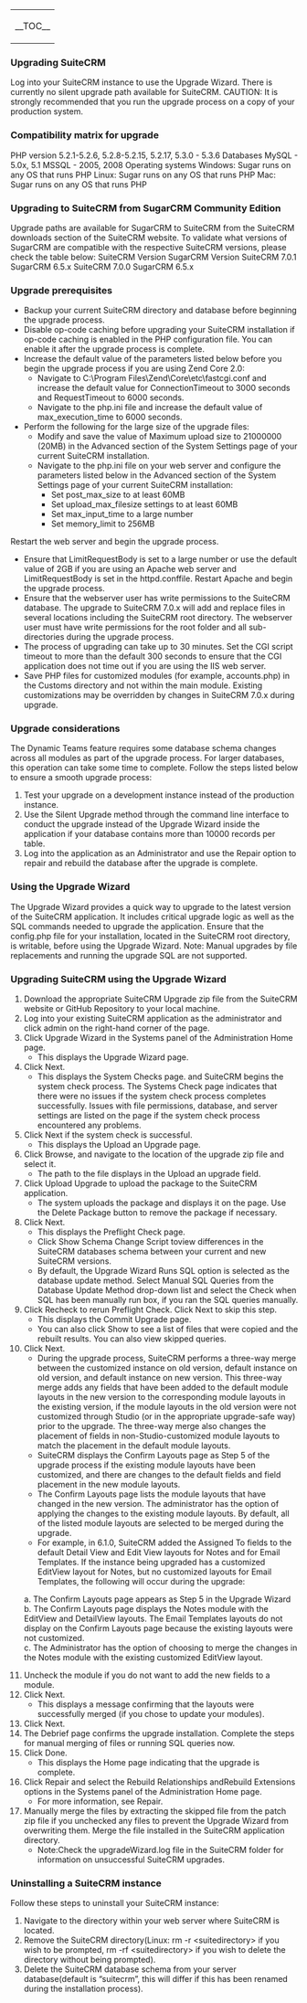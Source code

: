 {| align=&quot;right&quot; style=&quot;padding-left:25px;&quot;
| __TOC__
|}
===Upgrading SuiteCRM=== 
Log into your SuiteCRM instance to use the Upgrade Wizard. There is currently no silent upgrade path available for SuiteCRM.
CAUTION: It is strongly recommended that you run the upgrade process on a copy of your production system.
===Compatibility matrix for upgrade===
PHP version
5.2.1-5.2.6, 5.2.8-5.2.15, 5.2.17, 5.3.0 - 5.3.6
Databases
MySQL - 5.0x, 5.1
MSSQL - 2005, 2008
Operating systems
Windows: Sugar runs on any OS that runs PHP
Linux: Sugar runs on any OS that runs PHP
Mac: Sugar runs on any OS that runs PHP
===Upgrading to SuiteCRM from SugarCRM Community Edition===
Upgrade paths are available for SugarCRM to SuiteCRM from the SuiteCRM downloads section of the SuiteCRM website. To validate what versions of SugarCRM are compatible with the respective SuiteCRM versions, please check the table below:
SuiteCRM Version
SugarCRM Version
SuiteCRM 7.0.1
SugarCRM 6.5.x
SuiteCRM 7.0.0
SugarCRM 6.5.x

===Upgrade prerequisites===
*Backup your current SuiteCRM directory and database before beginning the upgrade process. 
*Disable op-code caching before upgrading your SuiteCRM installation if op-code caching is enabled in the PHP configuration file. You can enable it after the upgrade process is complete. 
*Increase the default value of the parameters listed below before you begin the upgrade process if you are using Zend Core 2.0: 
**Navigate to C:\Program Files\Zend\Core\etc\fastcgi.conf and increase the default value for ConnectionTimeout to 3000 seconds and RequestTimeout to 6000 seconds. 
**Navigate to the php.ini file and increase the default value of max_execution_time to 6000 seconds. 
*Perform the following for the large size of the upgrade files: 
**Modify and save the value of Maximum upload size to 21000000 (20MB) in the Advanced section of the System Settings page of your current SuiteCRM installation. 
**Navigate to the php.ini file on your web server and configure the parameters listed below in the Advanced section of the System Settings page of your current SuiteCRM installation: 
***Set post_max_size to at least 60MB 
***Set upload_max_filesize settings to at least 60MB 
***Set max_input_time to a large number 
***Set memory_limit to 256MB 
Restart the web server and begin the upgrade process. 
*Ensure that LimitRequestBody is set to a large number or use the default value of 2GB if you are using an Apache web server and LimitRequestBody is set in the httpd.conffile. Restart Apache and begin the upgrade process. 
*Ensure that the webserver user has write permissions to the SuiteCRM database. The upgrade to SuiteCRM 7.0.x will add and replace files in several locations including the SuiteCRM root directory. The webserver user must have write permissions for the root folder and all sub-directories during the upgrade process. 
*The process of upgrading can take up to 30 minutes. Set the CGI script timeout to more than the default 300 seconds to ensure that the CGI application does not time out if you are using the IIS web server. 
*Save PHP files for customized modules (for example, accounts.php) in the Customs directory and not within the main module. Existing customizations may be overridden by changes in SuiteCRM 7.0.x during upgrade. 
===Upgrade considerations===
The Dynamic Teams feature requires some database schema changes across all modules as part of the upgrade process. For larger databases, this operation can take some time to complete. Follow the steps listed below to ensure a smooth upgrade process: 
#Test your upgrade on a development instance instead of the production instance. 
#Use the Silent Upgrade method through the command line interface to conduct the upgrade instead of the Upgrade Wizard inside the application if your database contains more than 10000 records per table. 
#Log into the application as an Administrator and use the Repair option to repair and rebuild the database after the upgrade is complete.
===Using the Upgrade Wizard===
The Upgrade Wizard provides a quick way to upgrade to the latest version of the SuiteCRM application. It includes critical upgrade logic as well as the SQL commands needed to upgrade the application. 
Ensure that the config.php file for your installation, located in the SuiteCRM root directory, is writable, before using the Upgrade Wizard. 
Note: Manual upgrades by file replacements and running the upgrade SQL are not supported. 
===Upgrading SuiteCRM using the Upgrade Wizard===
#Download the appropriate SuiteCRM Upgrade zip file from the SuiteCRM website or GitHub Repository to your local machine.
#Log into your existing SuiteCRM application as the administrator and click admin on the right-hand corner of the page. 
#Click Upgrade Wizard in the Systems panel of the Administration Home page. 
#*This displays the Upgrade Wizard page. 
#Click Next. 
#*This displays the System Checks page. and SuiteCRM begins the system check process. The Systems Check page indicates that there were no issues if the system check process completes successfully. Issues with file permissions, database, and server settings are listed on the page if the system check process encountered any problems. 
#Click Next if the system check is successful. 
#*This displays the Upload an Upgrade page. 
#Click Browse, and navigate to the location of the upgrade zip file and select it. 
#*The path to the file displays in the Upload an upgrade field. 
#Click Upload Upgrade to upload the package to the SuiteCRM application. 
#*The system uploads the package and displays it on the page. Use the Delete Package button to remove the package if necessary. 
#Click Next. 
#*This displays the Preflight Check page. 
#*Click Show Schema Change Script toview differences in the SuiteCRM databases schema between your current and new SuiteCRM versions. 
#*By default, the Upgrade Wizard Runs SQL option is selected as the database update method. Select Manual SQL Queries from the Database Update Method drop-down list and select the Check when SQL has been manually run box, if you ran the SQL queries manually. 
#Click Recheck to rerun Preflight Check. Click Next to skip this step. 
#*This displays the Commit Upgrade page. 
#*You can also click Show to see a list of files that were copied and the rebuilt results. You can also view skipped queries. 
#Click Next. 
#*During the upgrade process, SuiteCRM performs a three-way merge between the customized instance on old version, default instance on old version, and default instance on new version. This three-way merge adds any fields that have been added to the default module layouts in the new version to the corresponding module layouts in the existing version, if the module layouts in the old version were not customized through Studio (or in the appropriate upgrade-safe way) prior to the upgrade. The three-way merge also changes the placement of fields in non-Studio-customized module layouts to match the placement in the default module layouts. 
#*SuiteCRM displays the Confirm Layouts page as Step 5 of the upgrade process if the existing module layouts have been customized, and there are changes to the default fields and field placement in the new module layouts. 
#*The Confirm Layouts page lists the module layouts that have changed in the new version. The administrator has the option of applying the changes to the existing module layouts. By default, all of the listed module layouts are selected to be merged during the upgrade. 
#*For example, in 6.1.0, SuiteCRM added the Assigned To fields to the default Detail View and Edit View layouts for Notes and for Email Templates. If the instance being upgraded has a customized EditView layout for Notes, but no customized layouts for Email Templates, the following will occur during the upgrade: 
#;a. The Confirm Layouts page appears as Step 5 in the Upgrade Wizard 
#;b. The Confirm Layouts page displays the Notes module with the EditView and DetailView layouts. The Email Templates layouts do not display on the Confirm Layouts page because the existing layouts were not customized. 
#;c. The Administrator has the option of choosing to merge the changes in the Notes module with the existing customized EditView layout. 
#Uncheck the module if you do not want to add the new fields to a module. 
#Click Next. 
#*This displays a message confirming that the layouts were successfully merged (if you chose to update your modules). 
#Click Next. 
#The Debrief page confirms the upgrade installation. Complete the steps for manual merging of files or running SQL queries now. 
#Click Done. 
#*This displays the Home page indicating that the upgrade is complete. 
#Click Repair and select the Rebuild Relationships andRebuild Extensions options in the Systems panel of the Administration Home page. 
#*For more information, see Repair. 
#Manually merge the files by extracting the skipped file from the patch zip file if you unchecked any files to prevent the Upgrade Wizard from overwriting them. Merge the file installed in the SuiteCRM application directory. 
#*Note:Check the upgradeWizard.log file in the SuiteCRM folder for information on unsuccessful SuiteCRM upgrades.

===Uninstalling a SuiteCRM instance===
Follow these steps to uninstall your SuiteCRM instance:
#Navigate to the directory within your web server where SuiteCRM is located.
#Remove the SuiteCRM directory(Linux: rm -r &lt;suitedirectory&gt; if you wish to be prompted, rm -rf &lt;suitedirectory&gt; if you wish to delete the directory without being prompted).
#Delete the SuiteCRM database schema from your server database(default is “suitecrm”, this will differ if this has been renamed during the installation process).
